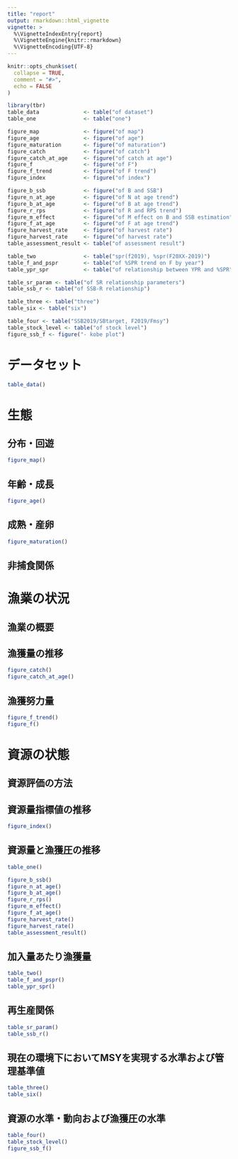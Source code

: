 ```yaml
---
title: "report"
output: rmarkdown::html_vignette
vignette: >
  %\VignetteIndexEntry{report}
  %\VignetteEngine{knitr::rmarkdown}
  %\VignetteEncoding{UTF-8}
---
```


```r
knitr::opts_chunk$set(
  collapse = TRUE,
  comment = "#>",
  echo = FALSE
)
```

```r
library(tbr)
table_data              <- table("of dataset")
table_one               <- table("one")

figure_map              <- figure("of map")
figure_age              <- figure("of age")
figure_maturation       <- figure("of maturation")
figure_catch            <- figure("of catch")
figure_catch_at_age     <- figure("of catch at age")
figure_f                <- figure("of F")
figure_f_trend          <- figure("of F trend")
figure_index            <- figure("of index")

figure_b_ssb            <- figure("of B and SSB")
figure_n_at_age         <- figure("of N at age trend")
figure_b_at_age         <- figure("of B at age trend")
figure_r_rps            <- figure("of R and RPS trend")
figure_m_effect         <- figure("of M effect on B and SSB estimation")
figure_f_at_age         <- figure("of F at age trend")
figure_harvest_rate     <- figure("of harvest rate")
figure_harvest_rate     <- figure("of harvest rate")
table_assessment_result <- table("of assessment result")

table_two               <- table("spr(f2019), %spr(F20XX-2019)")
table_f_and_pspr        <- table("of %SPR trend on F by year")
table_ypr_spr           <- table("of relationship between YPR and %SPR")

table_sr_param <- table("of SR relationship parameters")
table_ssb_r <- table("of SSB-R relationship")

table_three <- table("three")
table_six <- table("six")

table_four <- table("SSB2019/SBtarget, F2019/Fmsy")
table_stock_level <- table("of stock level")
figure_ssb_f <- figure("- kobe plot")
```
# データセット

```r
table_data()
```

# 生態

## 分布・回遊

```r
figure_map()
```

## 年齢・成長

```r
figure_age()
```


## 成熟・産卵

```r
figure_maturation()
```


## 非捕食関係

# 漁業の状況

## 漁業の概要

## 漁獲量の推移

```r
figure_catch()
figure_catch_at_age()
```

## 漁獲努力量

```r
figure_f_trend()
figure_f()
```


# 資源の状態

## 資源評価の方法

## 資源量指標値の推移

```r
figure_index()
```

## 資源量と漁獲圧の推移

```r
table_one()
```


```r
figure_b_ssb()
figure_n_at_age()
figure_b_at_age()
figure_r_rps()
figure_m_effect()
figure_f_at_age()
figure_harvest_rate()
figure_harvest_rate()
table_assessment_result()
```

## 加入量あたり漁獲量


```r
table_two()
table_f_and_pspr()
table_ypr_spr()
```

## 再生産関係


```r
table_sr_param()
table_ssb_r()
```


## 現在の環境下においてMSYを実現する水準および管理基準値

```r
table_three()
table_six()
```

## 資源の水準・動向および漁獲圧の水準

```r
table_four()
table_stock_level()
figure_ssb_f()
```
